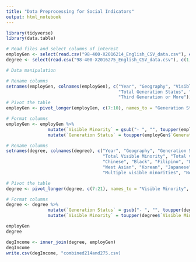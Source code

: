 ```yaml
---
title: "Data Preprocessing for Social Indicators"
output: html_notebook
---
```


```r
library(tidyverse)
library(data.table)
```

```r
# Read files and select columns of interest
employGen <- select(read.csv("98-400-X2016214_English_CSV_data.csv"), c(1, 4, 8, 11, 14, 17, 20:23))
degree <- select(read.csv("98-400-X2016275_English_CSV_data.csv"), c(1, 4, 8, 11, 14, 17, 20:34))
```

```r
# Data manipulation

# Rename columns
setnames(employGen, colnames(employGen), c("Year", "Geography", "Visible Minority", "Age", "Sex", "Total Income Groups", 
                                           "Total Generation Status", "First Generation", "Second Generation",
                                           "Third Generation or More"))
# Pivot the table
employGen <- pivot_longer(employGen, c(7:10), names_to = "Generation Status", values_to = "Number of People")

# Format columns
employGen <- employGen %>%
                mutate(`Visible Minority` = gsub("- ", "", toupper(employGen$`Visible Minority`)) %>%
                mutate(`Generation Status` = toupper(employGen$`Generation Status`)

# Rename columns
setnames(degree, colnames(degree), c("Year", "Geography", "Generation Status", "Age", "Sex", "Education", 
                                     "Total Visible Minority", "Total visible minority population", "South Asian", 
                                     "Chinese", "Black", "Filipino", "Latin American", "Arab", "Southeast Asian", 
                                     "West Asian", "Korean", "Japanese", "Visible minority, n.i.e.", 
                                     "Multiple visible minorities", "Not a visible minority"))

# Pivot the table
degree <- pivot_longer(degree, c(7:21), names_to = "Visible Minority", values_to = "Number of People 2")

# Format columns
degree <- degree %>%
                mutate(`Generation Status` = gsub("- ", "", toupper(degree$`Generation Status`)) %>%
                mutate(`Visible Minority` = toupper(degree$`Visible Minority`)

employGen
degree
```
```r
degIncome <- inner_join(degree, employGen)
degIncome
write.csv(degIncome, "combined214and275.csv)
```

